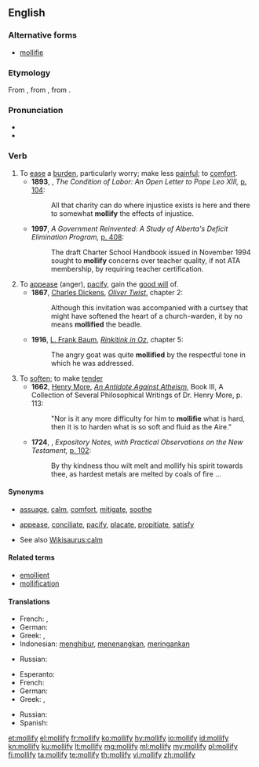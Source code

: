 {{was wotd|2006|June|19}}
==English==

===Alternative forms===
* [[mollifie]]

===Etymology===
From {{etyl|fro|en}} {{m|fro|mollifier}}, from {{etyl|la|en}} {{m|la|molliō||soften, calm}}, from {{m|la|mollis||soft}}.

===Pronunciation===
* {{IPA|/ˈmɑːlɪfaɪ/|lang=en}}
* {{audio|en-us-mollify.ogg|Audio (US)|lang=en}}

===Verb===
{{en-verb|mollif|ies}}

# To [[ease]] a [[burden]], particularly worry; make less [[painful]]; to [[comfort]].
#* '''1893''', {{w|Henry George}}, ''The Condition of Labor: An Open Letter to Pope Leo XIII,'' [https://books.google.com/books?id=3KU_AAAAYAAJ&pg=PA104&dq=mollify p. 104]:
#*:All that charity can do where injustice exists is here and there to somewhat '''mollify''' the effects of injustice.
#* '''1997''', ''A Government Reinvented: A Study of Alberta's Deficit Elimination Program,'' [https://books.google.com/books?id=LXyzAAAAIAAJ&q=mollify+concerns p. 408]:
#*:The draft Charter School Handbook issued in November 1994 sought to '''mollify''' concerns over teacher quality, if not ATA membership, by requiring teacher certification.
# To [[appease]] (anger), [[pacify]], gain the [[good will]] of.
#* '''1867''', [[w:Charles Dickens|Charles Dickens]], ''[[s:Oliver Twist|Oliver Twist]]'', chapter 2:
#*: Although this invitation was accompanied with a curtsey that might have softened the heart of a church-warden, it by no means '''mollified''' the beadle.
#* '''1916''', [[w:L. Frank Baum|L. Frank Baum]], ''[[s:Rinkitink in Oz|Rinkitink in Oz]]'', chapter 5:
#*: The angry goat was quite '''mollified''' by the respectful tone in which he was addressed.
# To [[soften]]; to make [[tender]]
#* '''1662''', [[w:Henry More|Henry More]], ''[[s:An Antidote Against Atheism|An Antidote Against Atheism]]'', Book III, A Collection of Several Philosophical Writings of Dr. Henry More, p. 113:
#*: "Nor is it any more difficulty for him to '''mollifie''' what is hard, then it is to harden what is so soft and fluid as the Aire."
#* '''1724''', {{w|William Burkitt}}, ''Expository Notes, with Practical Observations on the New Testament,'' [https://books.google.com/books?id=NodAAAAAIAAJ&pg=PA102&dq=mollify p. 102]:
#*:By thy kindness thou wilt melt and mollify his spirit towards thee, as hardest metals are melted by coals of fire …

====Synonyms====
* {{sense|to ease a burden}} [[assuage]], [[calm]], [[comfort]], [[mitigate]], [[soothe]]
* {{sense|to appease}} [[appease]], [[conciliate]], [[pacify]], [[placate]], [[propitiate]], [[satisfy]]
* See also [[Wikisaurus:calm]]

====Related terms====
* [[emollient]]
* [[mollification]]

====Translations====
{{trans-top|to ease a burden}}
* French: {{t+|fr|apaiser}}, {{t+|fr|calmer}}
* German: {{t+|de|mildern}}
* Greek: {{t+|el|μαλακώνω|sc=Grek}}, {{t+|el|καταπραΰνω|sc=Grek}}
* Indonesian: [[hibur|menghibur]], [[tenang|menenangkan]], [[ringan|meringankan]]
{{trans-mid}}
* Russian: {{t+|ru|смягча́ть}}
{{trans-bottom}}

{{trans-top|to appease}}
* Esperanto: {{t|eo|mildigi}}
* French: {{t+|fr|apaiser}}
* German: {{t+|de|beruhigen}}
* Greek: {{t+|el|μαλακώνω|sc=Grek}}, {{t+|el|κατευνάζω|sc=Grek}}
{{trans-mid}}
* Russian: {{t+|ru|успока́ивать}}
* Spanish: {{t+|es|apaciguar}}
{{trans-bottom}}

[[et:mollify]]
[[el:mollify]]
[[fr:mollify]]
[[ko:mollify]]
[[hy:mollify]]
[[io:mollify]]
[[id:mollify]]
[[kn:mollify]]
[[ku:mollify]]
[[lt:mollify]]
[[mg:mollify]]
[[ml:mollify]]
[[my:mollify]]
[[pl:mollify]]
[[fi:mollify]]
[[ta:mollify]]
[[te:mollify]]
[[th:mollify]]
[[vi:mollify]]
[[zh:mollify]]
